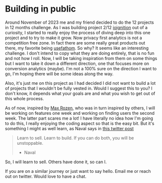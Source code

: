 # Building in public
 
Around November of 2023 me and my friend decided to do the 12 projects in 12 months challenge. As I was building project 2/12 [ioignition](http://ioignition.com/) out of a curiosity, I started to really enjoy the process of diving deep into this one project and to try to make it grow. Now privacy first analytics is not a competition free zone. In fact there are some really great products out there, my favorite being [usefathom](https://usefathom.com/). So why? It seems like an interesting challenge. I don't intend to copy what they are doing entirely, that is no fun and not how I roll. Now, I will be taking inspiration from them on some things but I want to take it down a different direction, one that focuses more on conversion analytics (maybe). I'm not a 100% sure on the direction I want to go, I'm hoping there will be some ideas along the way.

Also, it's just me on this project as I had decided I did not want to build a lot of projects that I wouldn't be fully vested in. Would I suggest this to you? I don't know, it depends what your goals are and what you wish to get out of this whole process.

As of now, inspired by [Max Rozen](https://maxrozen.com/), who was in turn inspired by others, I will be working on features one week and working on finding users the second week. The latter part scares me a lot! I have literally no idea how I'm going to do this, I really enjoying the coding aspect so that is the easy bit. But it's something I might as well learn, as Naval says in [this twitter post](https://twitter.com/naval/status/1002104154737684480)

> Learn to sell. Learn to build. If you can do both, you will be unstoppable. 
> - Naval

So, I will learn to sell. Others have done it, so can I.

If you are on a similar journey or just want to say hello. Email me or reach out on twitter. Would love to have a chat.
